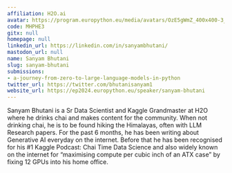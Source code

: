 ```yaml
---
affiliation: H2O.ai
avatar: https://program.europython.eu/media/avatars/OzE5gWmZ_400x400-3_zZlciVI.jpg
code: MHPHE3
gitx: null
homepage: null
linkedin_url: https://linkedin.com/in/sanyambhutani/
mastodon_url: null
name: Sanyam Bhutani
slug: sanyam-bhutani
submissions:
- a-journey-from-zero-to-large-language-models-in-python
twitter_url: https://twitter.com/bhutanisanyam1
website_url: https://ep2024.europython.eu/speaker/sanyam-bhutani
---
```


Sanyam Bhutani is a Sr Data Scientist and Kaggle Grandmaster at H2O where he drinks chai and makes content for the community. When not drinking chai, he is to be found hiking the Himalayas, often with LLM Research papers. For the past 6 months, he has been writing about Generative AI everyday on the internet. Before that he has been recognised for his #1 Kaggle Podcast: Chai Time Data Science and also widely known on the internet for “maximising compute per cubic inch of an ATX case” by fixing 12 GPUs into his home office.
